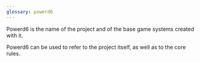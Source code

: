 ```yaml
---
glossary: powerd6
---
```


Powerd6 is the name of the project and of the base game systems created with it.

Powerd6 can be used to refer to the project itself, as well as to the core rules.